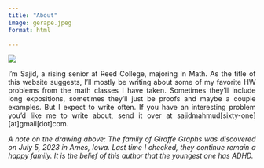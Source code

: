 ```yaml
---
title: "About"
image: gerape.jpeg
format: html

---
```


![](gerappee.jpeg)

<style>
body {
text-align: justify}
</style>

I'm Sajid, a rising senior at Reed College, majoring in Math. As the title of this website suggests, I'll mostly be writing about some of my favorite HW problems from the math classes I have taken. Sometimes they'll include long expositions, sometimes they'll just be proofs and maybe a couple examples. But I expect to write often. If you have an interesting problem you'd like me to write about, send it over at sajidmahmud[sixty-one][at]gmail[dot]com.

*A note on the drawing above: The family of Giraffe Graphs was discovered on July 5, 2023 in Ames, Iowa. Last time I checked, they continue remain a happy family. It is the belief of this author that the youngest one has ADHD.*


 

